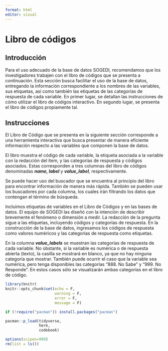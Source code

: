 ```yaml
---
format: html
editor: visual
---
```


# Libro de códigos {#codebook}

## Introducción

Para el uso adecuado de la base de datos SOGEDI, recomendamos que los investigadores trabajen con el libro de códigos que se presenta a continuación. Esta sección busca facilitar el uso de la base de datos, entregando la información correspondiente a los nombres de las variables, sus etiquetas, así como también las etiquetas de las categorías de respuesta de cada variable. En primer lugar, se detallan las instrucciones de cómo utilizar el libro de códigos interactivo. En segundo lugar, se presenta el libro de códigos propiamente tal.

## Instrucciones

El Libro de Código que se presenta en la siguiente sección corresponde a una herramienta interactiva que busca presentar de manera eficiente información respecto a las variables que componen la base de datos.

El libro muestra el código de cada variable, la etiqueta asociada a la variable con la redacción del ítem, y las categorías de respuesta y códigos asociados. Estas corresponden a tres columnas del libro de códigos denominadas ***name, label*** y ***value_label***, respectivamente.

Se puede hacer uso del buscador que se encuentra al principio del libro para encontrar información de manera más rápida. También se pueden usar los buscadores por cada columna, los cuales irán filtrando los datos que contengan el término de búsqueda.

Incluimos etiquetas de variables en el Libro de Códigos y en las bases de datos. El equipo de SOGEDI las diseñó con la intención de describir brevemente el fenómeno o dimensión a medir. La redacción de la pregunta sigue a las etiquetas, incluyendo códigos y categorías de respuesta. En la construcción de la base de datos, ingresamos los códigos de respuesta como valores numéricos y las categorías de respuesta como etiquetas.

En la columna ***value_labels*** se muestran las categorías de respuesta de cada variable. No obstante, si la variable es numérica o de respuesta abierta (texto), la casilla se mostrará en blanco, ya que no hay ninguna categoría que mostrar. También puede ocurrir el caso que la variable sea numérica, pero tenga disponibles las categorías "888. No Sabe" y "999. No Responde". En estos casos sólo se visualizarán ambas categorías en el libro de código.

```r
library(knitr)
knitr::opts_chunk$set(echo = F,
                      warning = F,
                      error = F, 
                      message = F) 
```

```r
if (!require("pacman")) install.packages("pacman")

pacman::p_load(tidyverse,
               here, 
               codebook)

options(scipen=999)
rm(list = ls())
```

```r

```
